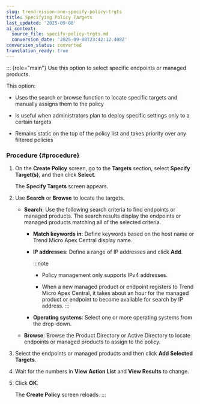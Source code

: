 ```yaml
---
slug: trend-vision-one-specify-policy-trgts
title: Specifying Policy Targets
last_updated: '2025-09-08'
ai_context:
  source_file: specify-policy-trgts.md
  conversion_date: '2025-09-08T23:42:12.408Z'
conversion_status: converted
translation_ready: true
---
```


::: {role="main"}
Use this option to select specific endpoints or managed products.

This option:

- Uses the search or browse function to locate specific targets and manually assigns them to the policy

- Is useful when administrators plan to deploy specific settings only to a certain targets

- Remains static on the top of the policy list and takes priority over any filtered policies

### Procedure {#procedure}

1.  On the **Create Policy** screen, go to the **Targets** section, select **Specify Target(s)**, and then click **Select**.

    The **Specify Targets** screen appears.

2.  Use **Search** or **Browse** to locate the targets.

    - **Search**: Use the following search criteria to find endpoints or managed products. The search results display the endpoints or managed products matching all of the selected criteria.

      - **Match keywords in**: Define keywords based on the host name or Trend Micro Apex Central display name.

      - **IP addresses**: Define a range of IP addresses and click **Add**.

        :::note

        - Policy management only supports IPv4 addresses.

        - When a new managed product or endpoint registers to Trend Micro Apex Central, it takes about an hour for the managed product or endpoint to become available for search by IP address.
        :::

      - **Operating systems**: Select one or more operating systems from the drop-down.

    - **Browse**: Browse the Product Directory or Active Directory to locate endpoints or managed products to assign to the policy.

3.  Select the endpoints or managed products and then click **Add Selected Targets**.

4.  Wait for the numbers in **View Action List** and **View Results** to change.

5.  Click **OK**.

    The **Create Policy** screen reloads.
:::
